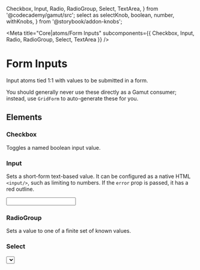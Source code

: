   Checkbox,
  Input,
  Radio,
  RadioGroup,
  Select,
  TextArea,
} from '@codecademy/gamut/src';
  select as selectKnob,
  boolean,
  number,
  withKnobs,
} from '@storybook/addon-knobs';

<Meta
  title="Core|atoms/Form Inputs"
  subcomponents={{ Checkbox, Input, Radio, RadioGroup, Select, TextArea }}
/>

# Form Inputs

<StoryStatus status="ready" />

Input atoms tied 1:1 with values to be submitted in a form.

You should generally never use these directly as a Gamut consumer;
instead, use `GridForm` to auto-generate these for you.

<Props of={Checkbox} />

## Elements

### Checkbox

Toggles a named boolean input value.

<Preview>
  <Story name="Checkbox">
    <Checkbox htmlFor="html-css" label="HTML & CSS" />
    <Checkbox htmlFor="javascript" label="JavaScript" />
    <Checkbox htmlFor="ruby" label="Ruby" />
  </Story>
</Preview>

### Input

Sets a short-form text-based value. It can be configured as a native HTML `<input/>`,
such as limiting to numbers. If the `error` prop is passed, it has a red outline.

<Preview>
  <Story name="Input">
    <Input
      htmlFor="name"
      defaultValue="Default value"
      error={boolean('error', false)}
      type={selectKnob('type', ['number', 'text'], 'text')}
    />
  </Story>
</Preview>

### RadioGroup

Sets a value to one of a finite set of known values.

<Preview>
  <Story name="RadioGroup">
    <RadioGroup
      htmlForPrefix="why-are-you-learning"
      name="why-are-you-learning"
    >
      <Radio
        label="Skills to communicate with developers and other technical people"
        value="skills"
      />
      <Radio
        label="A better understanding of web development in general"
        value="understanding"
      />
    </RadioGroup>
  </Story>
</Preview>

### Select

<Preview>
  <Story name="Select">
    <Select
      htmlFor="select"
      options={['Apple', 'Banana', 'Cherry', 'Dragonfruit', 'Eggplant']}
    />
  </Story>
</Preview>

### TextArea

Sets a long-form text-based value. It can be configured as a native HTML
`&lt;textarea/&gt;`, such as adjusting number of rows.

If the `error` prop is passed, it has a red outline.

<Preview>
  <Story name="TextArea">
    <TextArea
      htmlFor="about"
      error={boolean('error', false)}
      rows={number('rows', 8)}
    />
  </Story>
</Preview>
